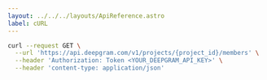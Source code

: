 ---
layout: ../../../layouts/ApiReference.astro
label: cURL
---

```bash
curl --request GET \
  --url 'https://api.deepgram.com/v1/projects/{project_id}/members' \
  --header 'Authorization: Token <YOUR_DEEPGRAM_API_KEY>' \
  --header 'content-type: application/json'
```
